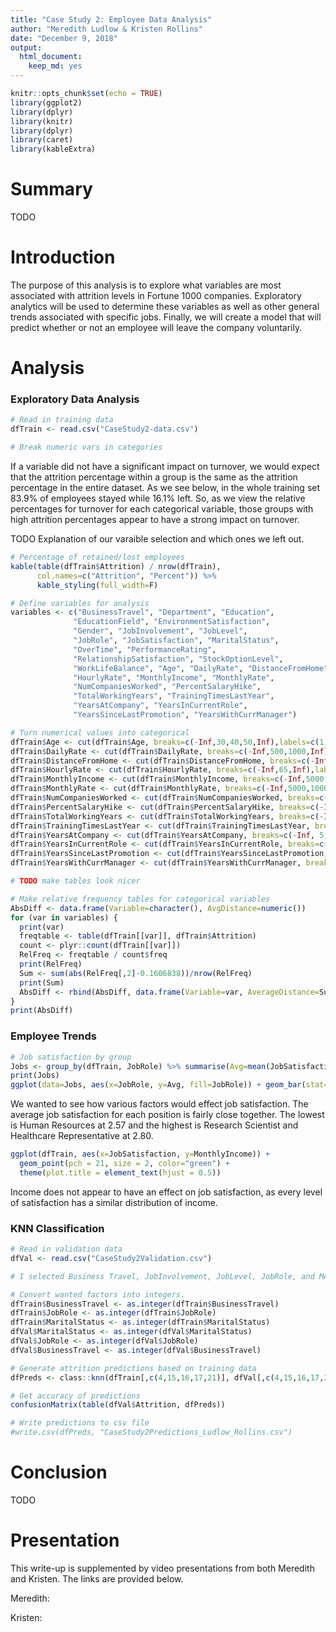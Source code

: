 ```yaml
---
title: "Case Study 2: Employee Data Analysis"
author: "Meredith Ludlow & Kristen Rollins"
date: "December 9, 2018"
output:
  html_document:
    keep_md: yes
---
```


```r
knitr::opts_chunk$set(echo = TRUE)
library(ggplot2)
library(dplyr)
library(knitr)
library(dplyr)
library(caret)
library(kableExtra)
```

# Summary

TODO 

# Introduction

The purpose of this analysis is to explore what variables are most associated with attrition levels in Fortune 1000 companies. Exploratory analytics will be used to determine these variables as well as other general trends associated with specific jobs. Finally, we will create a model that will predict whether or not an employee will leave the company voluntarily.

# Analysis

### Exploratory Data Analysis

```r
# Read in training data
dfTrain <- read.csv("CaseStudy2-data.csv")

# Break numeric vars in categories

```

If a variable did not have a significant impact on turnover, we would expect that the attrition percentage within a group is the same as the attrition percentage in the entire dataset. As we see below, in the whole training set 83.9% of employees stayed while 16.1% left. So, as we view the relative percentages for turnover for each categorical variable, those groups with high attrition percentages appear to have a strong impact on turnover. 

TODO Explanation of our varaible selection and which ones we left out.

```r
# Percentage of retained/lost employees
kable(table(dfTrain$Attrition) / nrow(dfTrain), 
      col.names=c("Attrition", "Percent")) %>% 
      kable_styling(full_width=F)

# Define variables for analysis
variables <- c("BusinessTravel", "Department", "Education", 
              "EducationField", "EnvironmentSatisfaction",
              "Gender", "JobInvolvement", "JobLevel",
              "JobRole", "JobSatisfaction", "MaritalStatus",
              "OverTime", "PerformanceRating", 
              "RelationshipSatisfaction", "StockOptionLevel", 
              "WorkLifeBalance", "Age", "DailyRate", "DistanceFromHome", 
              "HourlyRate", "MonthlyIncome", "MonthlyRate", 
              "NumCompaniesWorked", "PercentSalaryHike",
              "TotalWorkingYears", "TrainingTimesLastYear", 
              "YearsAtCompany", "YearsInCurrentRole", 
              "YearsSinceLastPromotion", "YearsWithCurrManager")

# Turn numerical values into categorical
dfTrain$Age <- cut(dfTrain$Age, breaks=c(-Inf,30,40,50,Inf),labels=c(1,2,3,4))
dfTrain$DailyRate <- cut(dfTrain$DailyRate, breaks=c(-Inf,500,1000,Inf),labels=c(1,2,3))
dfTrain$DistanceFromHome <- cut(dfTrain$DistanceFromHome, breaks=c(-Inf,10,Inf),labels=c(1,2))
dfTrain$HourlyRate <- cut(dfTrain$HourlyRate, breaks=c(-Inf,65,Inf),labels=c(1,2))
dfTrain$MonthlyIncome <- cut(dfTrain$MonthlyIncome, breaks=c(-Inf,5000,10000,15000,Inf),labels=c(1,2,3,4))
dfTrain$MonthlyRate <- cut(dfTrain$MonthlyRate, breaks=c(-Inf,5000,10000,15000,20000,Inf),labels=c(1,2,3,4,5))
dfTrain$NumCompaniesWorked <- cut(dfTrain$NumCompaniesWorked, breaks=c(-Inf,4,Inf),labels=c(1,2))
dfTrain$PercentSalaryHike <- cut(dfTrain$PercentSalaryHike, breaks=c(-Inf, 13, 17, Inf), labels=c(1, 2, 3))
dfTrain$TotalWorkingYears <- cut(dfTrain$TotalWorkingYears, breaks=c(-Inf, 10, 20, Inf), labels=c(1, 2, 3))
dfTrain$TrainingTimesLastYear <- cut(dfTrain$TrainingTimesLastYear, breaks=c(-Inf, 1, 4, Inf), labels=c(1, 2, 3))
dfTrain$YearsAtCompany <- cut(dfTrain$YearsAtCompany, breaks=c(-Inf, 5, 15, 25, Inf), labels=c(1, 2, 3, 4))
dfTrain$YearsInCurrentRole <- cut(dfTrain$YearsInCurrentRole, breaks=c(-Inf, 5, 10, Inf), labels=c(1, 2, 3))
dfTrain$YearsSinceLastPromotion <- cut(dfTrain$YearsSinceLastPromotion, breaks=c(-Inf, 2, 7, Inf), labels=c(1, 2, 3))
dfTrain$YearsWithCurrManager <- cut(dfTrain$YearsWithCurrManager, breaks=c(-Inf, 5, 10, Inf), labels=c(1, 2, 3))

# TODO make tables look nicer 

# Make relative frequency tables for categorical variables
AbsDiff <- data.frame(Variable=character(), AvgDistance=numeric())
for (var in variables) {
  print(var)
  freqtable <- table(dfTrain[[var]], dfTrain$Attrition)
  count <- plyr::count(dfTrain[[var]])
  RelFreq <- freqtable / count$freq
  print(RelFreq)
  Sum <- sum(abs(RelFreq[,2]-0.1606838))/nrow(RelFreq)
  print(Sum)
  AbsDiff <- rbind(AbsDiff, data.frame(Variable=var, AverageDistance=Sum))
}
print(AbsDiff)
```

### Employee Trends

```r
# Job satisfaction by group
Jobs <- group_by(dfTrain, JobRole) %>% summarise(Avg=mean(JobSatisfaction, na.rm=TRUE))
print(Jobs)
ggplot(data=Jobs, aes(x=JobRole, y=Avg, fill=JobRole)) + geom_bar(stat='identity', colour = 'black') + coord_flip() + theme(legend.position="none") + theme(plot.title = element_text(hjust = 0.5))
```

We wanted to see how various factors would effect job satisfaction. The average job satisfaction for each position is fairly close together. The lowest is Human Resources at 2.57 and the highest is Research Scientist and Healthcare Representative at 2.80. 

```r
ggplot(dfTrain, aes(x=JobSatisfaction, y=MonthlyIncome)) + 
  geom_point(pch = 21, size = 2, color="green") +
  theme(plot.title = element_text(hjust = 0.5))
```

Income does not appear to have an effect on job satisfaction, as every level of satisfaction has a similar distribution of income.

### KNN Classification

```r
# Read in validation data
dfVal <- read.csv("CaseStudy2Validation.csv")

# I selected Business Travel, JobInvolvement, JobLevel, JobRole, and MAritalStatus because they looked the most different from the attrition percentages of the group as a whole. We can come up with a better justification later?

# Convert wanted factors into integers.
dfTrain$BusinessTravel <- as.integer(dfTrain$BusinessTravel)
dfTrain$JobRole <- as.integer(dfTrain$JobRole)
dfTrain$MaritalStatus <- as.integer(dfTrain$MaritalStatus)
dfVal$MaritalStatus <- as.integer(dfVal$MaritalStatus)
dfVal$JobRole <- as.integer(dfVal$JobRole)
dfVal$BusinessTravel <- as.integer(dfVal$BusinessTravel)

# Generate attrition predictions based on training data
dfPreds <- class::knn(dfTrain[,c(4,15,16,17,21)], dfVal[,c(4,15,16,17,21)], dfTrain$Attrition, k=5)

# Get accuracy of predictions
confusionMatrix(table(dfVal$Attrition, dfPreds))

# Write predictions to csv file
#write.csv(dfPreds, "CaseStudy2Predictions_Ludlow_Rollins.csv")
```

# Conclusion

TODO

# Presentation

This write-up is supplemented by video presentations from both Meredith and Kristen. The links are provided below.

Meredith: 

Kristen: 
